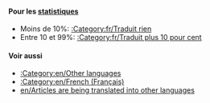 {{en/Bilingual box| Fr
| Cette page est un index des différents ''' articles à traduire en français''' dans le wiki d'OpenTTD.<br/>Les articles avec les modèles {{en/S|fr/Traduction}} et {{en/S|fr/Attente de traduction}} sont automatiquement inclus dans cette catégorie.
| ''This page provides an index for a wide range of '''articles are being translated into French''' in OpenTTD Wiki.<br/>Articles with {{en/S|fr/Traduction}} and {{en/S|fr/Attente de traduction}} templates automatically go here.''}}


====Pour les [[:Category:en/Other languages|statistiques]]====
*Moins de 10%: [[:Category:fr/Traduit rien]]
*Entre 10 et 99%: [[:Category:fr/Traduit plus 10 pour cent]]

====Voir aussi====
*[[:Category:en/Other languages]]
*[[:Category:en/French (Français)]]
*[[en/Articles are being translated into other languages]]